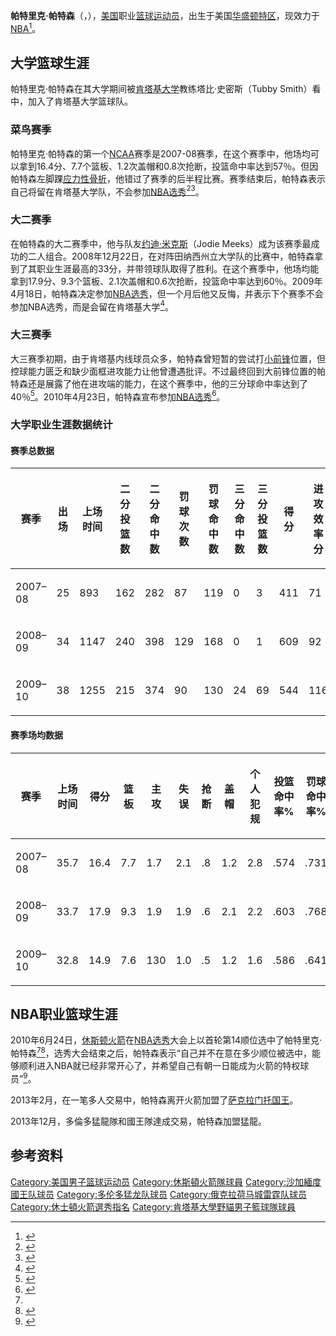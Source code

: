 {{noteTA
|T=zh-hans:帕特里克·帕特森;zh-hk:柏德烈·柏德遜;zh-tw:帕特里克·帕特森;
|G1=NBA
|1=zh-hans:帕特里克·帕特森;zh-hk:柏德烈·柏德遜;zh-tw:帕特里克·帕特森;
|2=zh-hans:帕特森;zh-hk:柏德遜;zh-tw:帕特森;
}}
{{infobox NBA Player
|image = Patrick Patterson 2015.jpg
| name = 帕特里克·帕特森<br />Patrick Patterson
| nickname = 
| position = [[大前锋|大前锋]]
| height_ft = 6
| height_in = 9
| weight_lb  = 235
|league = 
|team = Free agent
| number = 54
| nationality =  {{USA}}
| birth_date = {{birth date and age|1989|3|14}}
| birth_place = {{USA}}[[华盛顿特区|华盛顿特区]]
| high_school  = 亨廷顿高中
| college = [[肯塔基大学|肯塔基大学]]
| draft_round = 1
| draft_pick = 14
| draft_team = [[休斯顿火箭|休斯顿火箭]]<ref name="选秀">{{cite news
 |url = http://sports.sohu.com/20100625/n273043707.shtml
 |title = 2010NBA选秀火箭首轮14顺位选中帕特森
 |publisher = 搜狐网
 |date = 2010年6月25日
 |accessdate = 2010年11月3日
 |archive-date = 2019年8月31日
 |archive-url = https://web.archive.org/web/20190831013059/http://sports.sohu.com/20100625/n273043707.shtml
 |dead-url = no
 }}</ref>
| draft_year = 2010
| career_start = 2010
| career_end = 
| years1 = {{nbay|2010|start}}–{{nbay|2012|end}}
| team1 = [[休斯顿火箭|休斯顿火箭]]
| years2 = 2010
| team2 =  → [[里奥格兰德山谷毒蛇|里奥格兰德山谷毒蛇]] 
| years3 = 2013
| team3 = [[萨克拉门托国王|萨克拉门托国王]]
| years4 = {{nbay|2013|start}}–{{nbay|2016|end}}
| team4 = [[多伦多猛龙|多伦多猛龙]]
| years5 = {{nbay|2017|start}}–{{nbay|2018|end}}
| team5 = [[俄克拉何马城雷霆|俄克拉何马城雷霆]]
|years6 = {{nbay|2019|start}}–{{nbay|2020|end}}
|team6 = [[洛杉磯快艇|洛杉磯快艇]]
| highlights = 
}}
'''帕特里克·帕特森'''（{{lang-en|'''Patrick Patterson'''}}，{{bd|1989年|3月14日|||catIdx=P}}），[[美国|美国]]职业[[篮球|篮球]][[运动员|运动员]]，出生于美国[[华盛顿特区|华盛顿特区]]，现效力于[[NBA|NBA]]<ref name="虎扑">{{cite web| url=http://www.hoopchina.com/nba/players/patrickpatterson_3462.html| title=帕特里克·帕数据| publisher=虎扑| accessdate=2010-11-04| archive-date=2012-01-14| archive-url=https://web.archive.org/web/20120114171504/http://www.hoopchina.com/nba/players/patrickpatterson_3462.html| dead-url=no}}</ref>。

==大学篮球生涯==
帕特里克·帕特森在其大学期间被[[肯塔基大学|肯塔基大学]]教练塔比·史密斯（Tubby Smith）看中，加入了肯塔基大学篮球队。

===菜鸟赛季===
帕特里克·帕特森的第一个[[NCAA|NCAA]]赛季是2007-08赛季，在这个赛季中，他场均可以拿到16.4分、7.7个篮板、1.2次盖帽和0.8次抢断，投篮命中率达到57％。但因帕特森左脚踝[[应力性骨折|应力性骨折]]，他错过了赛季的后半程比赛。赛季结束后，帕特森表示自己将留在肯塔基大学队，不会参加[[NBA选秀|NBA选秀]]<ref name=heralddpatchoice>{{cite web  |title = Patterson's choice a surprise to the end  |publisher = ''The Herald-Dispatch''  |date = 2007-05-18  |url = http://www.herald-dispatch.com/apps/pbcs.dll/article?AID=/20070518/SPORTS02/705180358/1014  |accessdate = 2007-05-24 }}</ref><ref name="Scout.com.">{{cite web|url=http://kentucky.scout.com/a.z?s=48&p=9&c=8&cfg=bb&yr=2007|title=Basketball Recruiting: Kentucky|date=2007|work=Scout.com.|publisher=Scout.com.|accessdate=2009-04-11|archive-date=2013-10-05|archive-url=https://web.archive.org/web/20131005051614/http://kentucky.scout.com/a.z?s=48&p=9&c=8&cfg=bb&yr=2007|dead-url=no}}</ref>。

===大二赛季===
在帕特森的大二赛季中，他与队友[[约迪·米克斯|约迪·米克斯]]（Jodie Meeks）成为该赛季最成功的二人组合。2008年12月22日，在对阵田纳西州立大学队的比赛中，帕特森拿到了其职业生涯最高的33分，并带领球队取得了胜利。在这个赛季中，他场均能拿到17.9分、9.3个篮板、2.1次盖帽和0.6次抢断，投篮命中率达到60％。2009年4月18日，帕特森决定参加[[NBA选秀|NBA选秀]]，但一个月后他又反悔，并表示下个赛季不会参加NBA选秀，而是会留在肯塔基大学<ref name="体讯网">{{cite web | url=http://basketball.titan24.com/app/nbadraft/profile.php?id=7 | title=帕特里克·帕资料 | publisher=体讯网 | accessdate=2010-11-04 | archive-url=https://web.archive.org/web/20100630214654/http://basketball.titan24.com/app/nbadraft/profile.php?id=7 | archive-date=2010-06-30 | dead-url=yes }}</ref>。

===大三赛季===
大三赛季初期，由于肯塔基内线球员众多，帕特森曾短暂的尝试打[[小前锋|小前锋]]位置，但控球能力匮乏和缺少面框进攻能力让他曾遭遇批评。不过最终回到大前锋位置的帕特森还是展露了他在进攻端的能力，在这个赛季中，他的三分球命中率达到了40％<ref name="新浪">{{cite web | url=http://sports.sina.com.cn/star/PatrickPatterson/index.shtml | title=新浪篮球明星资料 | publisher=新浪网 | accessdate=2010-11-04 | archive-date=2019-08-27 | archive-url=https://web.archive.org/web/20190827024936/http://sports.sina.com.cn/star/PatrickPatterson/index.shtml | dead-url=no }}</ref>。2010年4月23日，帕特森宣布参加[[NBA选秀|NBA选秀]]<ref>{{Cite web |url=http://sports.espn.go.com/espn/page2/story?page=simmons%2F100625 |title=Action: Draft Diary XIV |access-date=2021-09-26 |archive-date=2015-11-05 |archive-url=https://web.archive.org/web/20151105085150/http://sports.espn.go.com/espn/page2/story?page=simmons%2F100625 |dead-url=no }}</ref>。

===大学职业生涯数据统计===
====赛季总数据====
{| class="wikitable" style="text-align:right;"
|-
! 赛季 !! 出场 !! 上场时间 !! 二分投篮数 !! 二分命中数 !! 罚球次数 !! 罚球命中数 
 ! 三分命中数 !! 三分投篮数 !! 得分!! 进攻效率分 !! 防守效率分 !! 总效率分 !! 助攻 !! 失误 !! 断球 !! 盖帽 !! 犯规
|-
| 2007–08 || 25 || 893 || 162 || 282 || 87 || 119 || 0 || 3 || 411 || 71 || 121 || 192 || 43 || 52 || 21 || 31 || 69
|-
| 2008–09 || 34 || 1147 || 240 || 398 || 129 || 168 || 0 || 1 || 609 || 92 || 224 || 316|| 66 || 65 || 21 || 70 || 76
|-
| 2009–10 || 38 || 1255 || 215 || 374 || 90 || 130 || 24 || 69 || 544 || 116 || 167 || 283 || 36 || 41 || 27 || 51 || 61
|}

====赛季场均数据====
{| class="wikitable" style="text-align:right;"
|-
! 赛季 !! 上场时间!! 得分!! 篮板!! 主攻!! 失误!! 抢断!! 盖帽!! 个人犯规!! 投篮命中率% !! 罚球命中率% !! 3分命中率%
|-
| 2007–08 || 35.7 || 16.4 || 7.7 || 1.7 || 2.1 || .8 || 1.2 || 2.8 || .574 || .731 || .000 
|-
| 2008–09 || 33.7 || 17.9 || 9.3 || 1.9 || 1.9 || .6 || 2.1 || 2.2 || .603 || .768 || .000 
|-
| 2009–10 || 32.8 || 14.9|| 7.6 || 130 || 1.0 || .5 || 1.2 || 1.6 || .586 || .641 || .408 
|}

==NBA职业篮球生涯==
2010年6月24日，[[休斯顿火箭|休斯顿火箭]]在[[NBA选秀|NBA选秀]]大会上以首轮第14顺位选中了帕特里克·帕特森<ref name="选秀"/><ref name=sportsagentblog>{{cite web  |title = Interview With The Agent: Odell McCants  |publisher = SportsAgentBlog.com  |date = 2010-06-21  |url = http://www.sportsagentblog.com/2010/06/21/interview-with-the-agent-odell-mccants/  |accessdate = 2010-07-09  |archive-date = 2019-12-14  |archive-url = https://web.archive.org/web/20191214155853/http://sportsagentblog.com/2010/06/21/interview-with-the-agent-odell-mccants/  |dead-url = no  }}</ref>，选秀大会结束之后，帕特森表示“自己并不在意在多少顺位被选中，能够顺利进入NBA就已经非常开心了，并希望自己有朝一日能成为火箭的特权球员”<ref name="选秀采访">{{cite news
 |url = http://sports.sohu.com/20100625/n273043707.shtml
 |title = 帕特森：加盟火箭很兴奋 我要成休城特权
 |publisher = ESPN
 |date = 2010年6月25日
 |accessdate = 2010年11月3日
 |archive-date = 2019年8月31日
 |archive-url = https://web.archive.org/web/20190831013059/http://sports.sohu.com/20100625/n273043707.shtml
 |dead-url = no
 }}</ref>。

2013年2月，在一笔多人交易中，帕特森离开火箭加盟了[[萨克拉门托国王|萨克拉门托国王]]。

2013年12月，多倫多猛龍隊和國王隊達成交易，帕特森加盟猛龍。

==参考资料==
{{reflist|2}}

{{2010 NBA Draft}}

{{Authority control}}
{{DEFAULTSORT:Patterson, Patrick}}
[[Category:美国男子篮球运动员|Category:美国男子篮球运动员]]
[[Category:休斯頓火箭隊球員|Category:休斯頓火箭隊球員]]
[[Category:沙加緬度國王队球员|Category:沙加緬度國王队球员]]
[[Category:多伦多猛龙队球员|Category:多伦多猛龙队球员]]
[[Category:俄克拉荷马城雷霆队球员|Category:俄克拉荷马城雷霆队球员]]
[[Category:休士頓火箭選秀指名|Category:休士頓火箭選秀指名]]
[[Category:肯塔基大學野貓男子籃球隊球員|Category:肯塔基大學野貓男子籃球隊球員]]